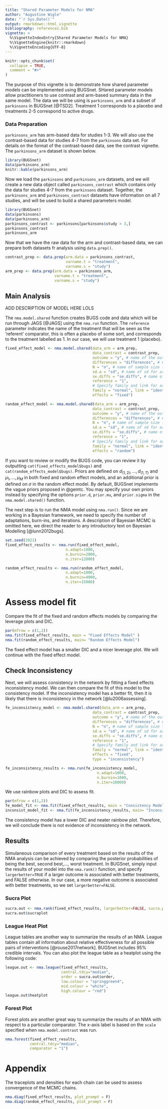 ```yaml
---
title: "Shared Parameter Models for NMA"
author: "Augustine Wigle"
date: "`r Sys.Date()`"
output: rmarkdown::html_vignette
bibliography: references.bib
vignette: >
  %\VignetteIndexEntry{Shared Parameter Models for NMA}
  %\VignetteEngine{knitr::rmarkdown}
  %\VignetteEncoding{UTF-8}
---
```


```r
knitr::opts_chunk$set(
  collapse = TRUE,
  comment = "#>"
)
```

The purpose of this vignette is to demonstrate how shared parameter models can be implemented using BUGSnet. SHared parameter models allow practitioners to use contrast and arm-based summary data in the same model. The data we will be using is `parkinsons_arm` and a subset of `parkinsons` in BUGSnet [@TSD2]. Treatment 1 corresponds to a placebo and treatments 2-5 correspond to active drugs.

### Data Preparation

`parkinsons_arm` has arm-based data for studies 1-3. We will also use the contrast-based data for studies 4-7 from the `parkinsons` data set. For details on the format of the contrast-based data, see the contrast vignette. The `parkinsons_arm` dataset is shown below.
```r
library(BUGSnet)
data(parkinsons_arm)
knitr::kable(parkinsons_arm)
```

Now we load the `parkinsons` and `parkinsons_arm` datasets, and we will create a new data object called `parkinsons_contrast` which contains only the data for studies 4-7 from the `parkinsons` dataset. Together, the `parkinsons_arm` and `parkinsons_contrast` datasets have information on all 7 studies, and will be used to build a shared parameters model.

```r
library(BUGSnet)
data(parkinsons)
data(parkinsons_arm)
parkinsons_contrast <- parkinsons[parkinsons$study > 3,]
parkinsons_contrast
parkinsons_arm
```


Now that we have the raw data for the arm and contrast-based data, we can prepare both datasets fr analysis using `data.prep()`.

```r
contrast_prep <- data.prep(arm.data = parkinsons_contrast,
                           varname.t = "treatment",
                           varname.s = "study")
arm_prep <- data.prep(arm.data = parkinsons_arm,
                      varname.t = "treatment",
                      varname.s = "study")
```

## Main Analysis

ADD DESCRIPTION OF MODEL HERE LOLS

The `nma.model.shared` function creates BUGS code and data which will be run through JAGS [@JAGS] using the `nma.run` function. The `reference` parameter indicates the name of the treatment that will be seen as the 'referent' comparator, this is often a placebo of some sort, and corresponds to the treatment labelled as 1. In our case, we will use treatment 1 (placebo).

```r
fixed_effect_model <- nma.model.shared(data_arm = arm_prep,
                                       data_contrast = contrast_prep,
                                       outcome = "y", # name of the outcome for arm-based data
                                       differences = "differences", # name of the outcome for contrast-based data
                                       N = "n", # name of sample size for arm-based data
                                       sd.a = "sd", # name of sd for arm-based data
                                       se.diffs = "se.diffs", # name of stndard errors for contrast-based data
                                       reference = "1",
                                       # Specify family and link for arm data
                                       family = "normal", link = "identity",
                                       effects = "fixed")

random_effect_model <- nma.model.shared(data_arm = arm_prep,
                                       data_contrast = contrast_prep,
                                       outcome = "y", # name of the outcome for arm-based data
                                       differences = "differences", # name of the outcome for contrast-based data
                                       N = "n", # name of sample size for arm-based data
                                       sd.a = "sd", # name of sd for arm-based data
                                       se.diffs = "se.diffs", # name of stndard errors for contrast-based data
                                       reference = "1",
                                       # Specify family and link for arm data
                                       family = "normal", link = "identity",
                                       effects = "random")
```

If you want to review or modify the BUGS code, you can review it by outputting `cat(fixed_effects_model$bugs)` and `cat(random_effects_model$bugs)`. Priors are defined on $d_{(1,2)},...,d_{(1,T)}$ and $\mu_1,...,\mu_M$ in both fixed and random effect models, and an additional prior is defined on $\sigma$ in the random effect model. By default, BUGSnet implements the vague priors proposed in @gemtc. You may specify your own priors instead by specifying the options `prior.d`, `prior.mu`, and `prior.sigma` in the `nma.model.shared()` function.

The next step is to run the NMA model using `nma.run()`. Since we are working in a Bayesian framework, we need to specify the number of adaptations, burn-ins, and iterations. A description of Bayesian MCMC is omitted here, we direct the reader to any introductory text on Bayesian Modelling [@lunn2012bugs].

```r
set.seed(2021)
fixed_effect_results <- nma.run(fixed_effect_model,
                           n.adapt=1000,
                           n.burnin=2000,
                           n.iter=12000)

random_effect_results <- nma.run(random_effect_model,
                           n.adapt=1000,
                           n.burnin=4000,
                           n.iter=15000)

```

# Assess model fit

Compare the fit of the fixed and random effects models by comparing the leverage plots and DIC.
```r
par(mfrow = c(1,2))
nma.fit(fixed_effect_results, main = "Fixed Effects Model" )
nma.fit(random_effect_results, main= "Random Effects Model")
```

The fixed effect model has a smaller DIC and a nicer leverage plot. We will continue with the fixed effect model.

## Check Inconsistency

Next, we will assess consistency in the network by fitting a fixed effects inconsistency model. We can then compare the fit of this model to the consistency model. If the inconsistency model has a better fit, then it is likely that there is inconsistency in the network [@lu2006assessing].

```r
fe_inconsistency_model <- nma.model.shared(data_arm = arm_prep,
                                       data_contrast = contrast_prep,
                                       outcome = "y", # name of the outcome for arm-based data
                                       differences = "differences", # name of the outcome for contrast-based data
                                       N = "n", # name of sample size for arm-based data
                                       sd.a = "sd", # name of sd for arm-based data
                                       se.diffs = "se.diffs", # name of stndard errors for contrast-based data
                                       reference = "1",
                                       # Specify family and link for arm data
                                       family = "normal", link = "identity",
                                       effects = "fixed",
                                       type = "inconsistency")

fe_inconsistency_results <- nma.run(fe_inconsistency_model,
                                         n.adapt=1000,
                                         n.burnin=1000,
                                         n.iter=10000)
```

We use rainbow plots and DIC to assess fit.
```r
par(mfrow = c(1,2))
fe_model_fit <- nma.fit(fixed_effect_results, main = "Consistency Model" )
inconsist_model_fit <- nma.fit(fe_inconsistency_results, main= "Inconsistency Model")
```

The consistency model has a lower DIC and neater rainbow plot. Therefore, we will conclude there is not evidence of inconsistency in the network.

## Results

Simulaneous comparison of every treatment based on the results of the NMA analysis can be achieved by comparing the posterior probabilities of being the best, second best,…, worst treatment. In BUGSnet, simply input the results of your model into the `nma.rank()` function, and specify `largerbetter=TRUE` if a larger outcome is associated with better treatments, and FALSE otherwise. In our case, a more negative outcome is associated with better treatments, so we set `largerbetter=FALSE`.

### Sucra Plot
```r
sucra.out <- nma.rank(fixed_effect_results, largerbetter=FALSE, sucra.palette= "Set1")
sucra.out$sucraplot
```

### League Heat Plot

League tables are another way to summarize the results of an NMA. League tables contain all information about relative effectiveness for all possible pairs of interventions [@rouse2017network]. BUGSnet includes 95% credible intervals. You can also plot the league table as a heatplot using the following code:
```r
league.out <- nma.league(fixed_effect_results,  
                         central.tdcy="median",
                         order = sucra.out$order,
                         low.colour = "springgreen4",
                         mid.colour = "white",
                         high.colour = "red")
league.out$heatplot
```

### Forest Plot
Forest plots are another great way to summarize the results of an NMA with respect to a particular comparator. The x-axis label is based on the `scale` specified when `nma.model.contrast` was run.
```r
nma.forest(fixed_effect_results,
           central.tdcy="median",
           comparator = "1")
```

# Appendix

The traceplots and densities for each chain can be used to assess convergence of the MCMC chains.

```r
nma.diag(fixed_effect_results, plot_prompt = F)
nma.diag(random_effect_results, plot_prompt = F)
```
